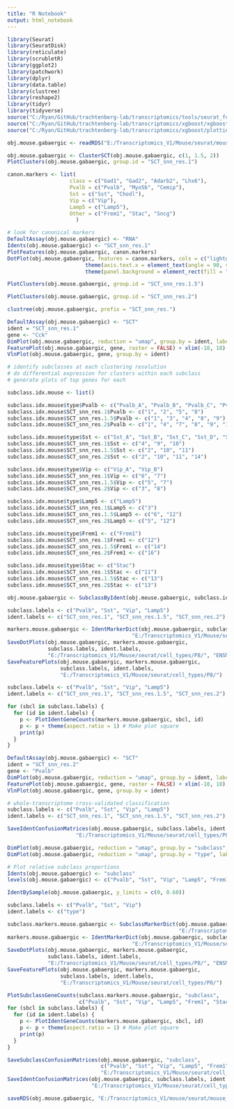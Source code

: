 ```yaml
---
title: "R Notebook"
output: html_notebook
---
```


```r

library(Seurat)
library(SeuratDisk)
library(reticulate)
library(scrubletR)
library(ggplot2)
library(patchwork)
library(dplyr)
library(data.table)
library(clustree)
library(reshape2)
library(tidyr)
library(tidyverse)
source("C:/Ryan/GitHub/trachtenberg-lab/transcriptomics/tools/seurat_functions.R")
source("C:/Ryan/GitHub/trachtenberg-lab/transcriptomics/xgboost/xgboost_train.R")
source("C:/Ryan/GitHub/trachtenberg-lab/transcriptomics/xgboost/plottingFxns.R")

obj.mouse.gabaergic <- readRDS("E:/Transcriptomics_V1/Mouse/seurat/mouse_v1_P8_gabaergic.rds")

```


```r

obj.mouse.gabaergic <- ClusterSCT(obj.mouse.gabaergic, c(1, 1.5, 2))
PlotClusters(obj.mouse.gabaergic, group.id = "SCT_snn_res.1")

canon.markers <- list(
                    class = c("Gad1", "Gad2", "Adarb2", "Lhx6"),
                    Pvalb = c("Pvalb", "Myo5b", "Cemip"), 
                    Sst = c("Sst", "Chodl"), 
                    Vip = c("Vip"), 
                    Lamp5 = c("Lamp5"), 
                    Other = c("Frem1", "Stac", "Sncg")
                      )

# look for canonical markers
DefaultAssay(obj.mouse.gabaergic) <- "RNA"
Idents(obj.mouse.gabaergic) <- "SCT_snn_res.1"
PlotFeatures(obj.mouse.gabaergic, canon.markers)
DotPlot(obj.mouse.gabaergic, features = canon.markers, cols = c("lightgrey", "red"), scale = FALSE) + 
                         theme(axis.text.x = element_text(angle = 90, vjust = 0.25)) + 
                         theme(panel.background = element_rect(fill = "white", color = NA), plot.background = element_rect(fill = "white", color = NA)) + NoLegend()

```


```r

PlotClusters(obj.mouse.gabaergic, group.id = "SCT_snn_res.1.5")

```


```r

PlotClusters(obj.mouse.gabaergic, group.id = "SCT_snn_res.2")

```


```r

clustree(obj.mouse.gabaergic, prefix = "SCT_snn_res.")

```


```r

DefaultAssay(obj.mouse.gabaergic) <- "SCT"
ident = "SCT_snn_res.1"
gene <- "Cck"
DimPlot(obj.mouse.gabaergic, reduction = "umap", group.by = ident, label = TRUE, raster = FALSE) + NoLegend() + xlim(-18, 18) + ylim(-18, 18) + coord_equal()
FeaturePlot(obj.mouse.gabaergic, gene, raster = FALSE) + xlim(-18, 18) + ylim(-18, 18) + coord_equal()
VlnPlot(obj.mouse.gabaergic, gene, group.by = ident)

```


```r

# identify subclasses at each clustering resolution
# do differential expression for clusters within each subclass
# generate plots of top genes for each

subclass.idx.mouse <- list()

subclass.idx.mouse$type$Pvalb <- c("Pvalb_A", "Pvalb_B", "Pvalb_C", "Pvalb_D")
subclass.idx.mouse$SCT_snn_res.1$Pvalb <- c("1", "2", "5", "8")
subclass.idx.mouse$SCT_snn_res.1.5$Pvalb <- c("1", "3", "4", "8", "9")
subclass.idx.mouse$SCT_snn_res.2$Pvalb <- c("1", "4", "7", "8", "9", "15")

subclass.idx.mouse$type$Sst <- c("Sst_A", "Sst_B", "Sst_C", "Sst_D", "Sst_E")
subclass.idx.mouse$SCT_snn_res.1$Sst <- c("4", "9", "10")
subclass.idx.mouse$SCT_snn_res.1.5$Sst <- c("2", "10", "11")
subclass.idx.mouse$SCT_snn_res.2$Sst <- c("2", "10", "11", "14")

subclass.idx.mouse$type$Vip <- c("Vip_A", "Vip_B")
subclass.idx.mouse$SCT_snn_res.1$Vip <- c("6", "7")
subclass.idx.mouse$SCT_snn_res.1.5$Vip <- c("5", "7")
subclass.idx.mouse$SCT_snn_res.2$Vip <- c("3", "8")

subclass.idx.mouse$type$Lamp5 <- c("Lamp5")
subclass.idx.mouse$SCT_snn_res.1$Lamp5 <- c("3")
subclass.idx.mouse$SCT_snn_res.1.5$Lamp5 <- c("6", "12")
subclass.idx.mouse$SCT_snn_res.2$Lamp5 <- c("5", "12")

subclass.idx.mouse$type$Frem1 <- c("Frem1")
subclass.idx.mouse$SCT_snn_res.1$Frem1 <- c("12")
subclass.idx.mouse$SCT_snn_res.1.5$Frem1 <- c("14")
subclass.idx.mouse$SCT_snn_res.2$Frem1 <- c("16")

subclass.idx.mouse$type$Stac <- c("Stac")
subclass.idx.mouse$SCT_snn_res.1$Stac <- c("11")
subclass.idx.mouse$SCT_snn_res.1.5$Stac <- c("13")
subclass.idx.mouse$SCT_snn_res.2$Stac <- c("13")

obj.mouse.gabaergic <- SubclassByIdent(obj.mouse.gabaergic, subclass.idx.mouse)

```


```r

subclass.labels <- c("Pvalb", "Sst", "Vip", "Lamp5")
ident.labels <- c("SCT_snn_res.1", "SCT_snn_res.1.5", "SCT_snn_res.2")

markers.mouse.gabaergic <- IdentMarkerDict(obj.mouse.gabaergic, subclass.labels, ident.labels,
                                        "E:/Transcriptomics_V1/Mouse/seurat/marker_genes/P8/markerdict_clusters.rds")
SaveDotPlots(obj.mouse.gabaergic, markers.mouse.gabaergic,
             subclass.labels, ident.labels,
             "E:/Transcriptomics_V1/Mouse/seurat/cell_types/P8/", "ENSMODG")
SaveFeaturePlots(obj.mouse.gabaergic, markers.mouse.gabaergic,
                 subclass.labels, ident.labels,
                 "E:/Transcriptomics_V1/Mouse/seurat/cell_types/P8/")

```


```r

subclass.labels <- c("Pvalb", "Sst", "Vip", "Lamp5")
ident.labels <- c("SCT_snn_res.1", "SCT_snn_res.1.5", "SCT_snn_res.2")

for (sbcl in subclass.labels) {
  for (id in ident.labels) {
    p <- PlotIdentGeneCounts(markers.mouse.gabaergic, sbcl, id)
    p <- p + theme(aspect.ratio = 1) # Make plot square
    print(p)
  }
}

```


```r

DefaultAssay(obj.mouse.gabaergic) <- "SCT"
ident = "SCT_snn_res.2"
gene <- "Pvalb"
DimPlot(obj.mouse.gabaergic, reduction = "umap", group.by = ident, label = TRUE, raster = FALSE) + NoLegend() + xlim(-18, 18) + ylim(-18, 18) + coord_equal()
FeaturePlot(obj.mouse.gabaergic, gene, raster = FALSE) + xlim(-18, 18) + ylim(-18, 18) + coord_equal()
VlnPlot(obj.mouse.gabaergic, gene, group.by = ident)

```


```r

# whole-transcriptome cross-validated classification
subclass.labels <- c("Pvalb", "Sst", "Vip", "Lamp5")
ident.labels <- c("SCT_snn_res.1", "SCT_snn_res.1.5", "SCT_snn_res.2")

SaveIdentConfusionMatrices(obj.mouse.gabaergic, subclass.labels, ident.labels, 
                      "E:/Transcriptomics_V1/Mouse/seurat/cell_types/P8/")

```


```r

DimPlot(obj.mouse.gabaergic, reduction = "umap", group.by = "subclass", label = TRUE, raster = FALSE) + NoLegend() + xlim(-18, 18) + ylim(-18, 18) + coord_equal()
DimPlot(obj.mouse.gabaergic, reduction = "umap", group.by = "type", label = TRUE, raster = FALSE) + NoLegend() + xlim(-18, 18) + ylim(-18, 18) + coord_equal()

```


```r

# Plot relative subclass proportions
Idents(obj.mouse.gabaergic) <- "subclass"
levels(obj.mouse.gabaergic) <- c("Pvalb", "Sst", "Vip", "Lamp5", "Frem1", "Stac")

IdentBySample(obj.mouse.gabaergic, y_limits = c(0, 0.60))

```


```r

subclass.labels <- c("Pvalb", "Sst", "Vip")
ident.labels <- c("type")

subclass.markers.mouse.gabaergic <- SubclassMarkerDict(obj.mouse.gabaergic, "subclass",
                                                       "E:/Transcriptomics_V1/Mouse/seurat/marker_genes/P8/markerdict_subclass.rds")
markers.mouse.gabaergic <- IdentMarkerDict(obj.mouse.gabaergic, subclass.labels, ident.labels,
                                        "E:/Transcriptomics_V1/Mouse/seurat/marker_genes/P8/markerdict_types.rds")
SaveDotPlots(obj.mouse.gabaergic, markers.mouse.gabaergic,
             subclass.labels, ident.labels,
             "E:/Transcriptomics_V1/Mouse/seurat/cell_types/P8/", "ENSMODG")
SaveFeaturePlots(obj.mouse.gabaergic, markers.mouse.gabaergic,
                 subclass.labels, ident.labels,
                 "E:/Transcriptomics_V1/Mouse/seurat/cell_types/P8/")

PlotSubclassGeneCounts(subclass.markers.mouse.gabaergic, "subclass", 
                       c("Pvalb", "Sst", "Vip", "Lamp5", "Frem1", "Stac")) + theme(aspect.ratio = 1)
for (sbcl in subclass.labels) {
  for (id in ident.labels) {
    p <- PlotIdentGeneCounts(markers.mouse.gabaergic, sbcl, id)
    p <- p + theme(aspect.ratio = 1) # Make plot square
    print(p)
  }
}

SaveSubclassConfusionMatrices(obj.mouse.gabaergic, "subclass",
                              c("Pvalb", "Sst", "Vip", "Lamp5", "Frem1", "Stac"),
                              "E:/Transcriptomics_V1/Mouse/seurat/cell_types/P8/")
SaveIdentConfusionMatrices(obj.mouse.gabaergic, subclass.labels, ident.labels,
                           "E:/Transcriptomics_V1/Mouse/seurat/cell_types/P8/")

```


```r

saveRDS(obj.mouse.gabaergic, "E:/Transcriptomics_V1/mouse/seurat/mouse_v1_P8_gabaergic_processed.rds")

```

